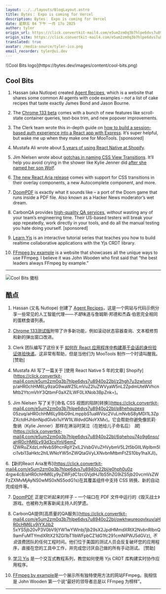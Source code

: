 ```yaml
---
layout: ../../layouts/BlogLayout.astro
title: Bytes： Expo is coming for Vercel
description: Bytes： Expo is coming for Vercel
date: 星期五 04 下午 一月 17o 2025
author: tyler
origin_url: https://click.convertkit-mail4.com/e5um2zm0q3b7hlpe6dvs7u8940o22bl/9qhzhdup895mxra9/aHR0cHM6Ly9ieXRlcy5kZXYvYXJjaGl2ZXMvMzU5
origin_site: https://click.convertkit-mail4.com/e5um2zm0q3b7hlpe6dvs7u8940o22bl/9qhzhdup895mxra9/aHR0cHM6Ly9ieXRlcy5kZXYvYXJjaGl2ZXMvMzU5
translated: true
avatar: /media-source/tyler-ico.png
email_recorder: tyler@ui.dev
---
```



<Reference client:only="react" title="Bytes： Expo is coming for Vercel" url="https://click.convertkit-mail4.com/e5um2zm0q3b7hlpe6dvs7u8940o22bl/9qhzhdup895mxra9/aHR0cHM6Ly9ieXRlcy5kZXYvYXJjaGl2ZXMvMzU5" />

<Detail client:only="react">
	![Cool Bits logo](https://bytes.dev/images/content/cool-bits.png)

## Cool Bits

1.  Hassan (aka Nutlope) created [Agent Recipes](https://click.convertkit-mail4.com/e5um2zm0q3b7hlpe6dvs7u8940o22bl/e0hph0u0z4rgwwa8/aHR0cHM6Ly93d3cuYWdlbnRyZWNpcGVzLmNvbS8=), which is a website that shares some common AI agents with code examples – _not_ a list of cake recipes that taste exactly James Bond and Jason Bourne.
    
2.  The [Chrome 133 beta](https://click.convertkit-mail4.com/e5um2zm0q3b7hlpe6dvs7u8940o22bl/7qh7h2uoezn7pmiz/aHR0cHM6Ly9kZXZlbG9wZXIuY2hyb21lLmNvbS9ibG9nL2Nocm9tZS0xMzMtYmV0YQ==) comes with a bunch of new features like scroll-state container queries, text-box trim, and new popover improvements.
    
3.  The Clerk team wrote this in-depth guide on [how to build a session-based auth experience into a React app with Express](https://click.convertkit-mail4.com/e5um2zm0q3b7hlpe6dvs7u8940o22bl/owhkhwureoqvl8fv/aHR0cHM6Ly9nby5jbGVyay5jb20vNEt0enBiZw==). It’s super helpful, but wake me up when they make one for MooTools. \[sponsored\]
    
4.  Mustafa Ali wrote about [5 years of using React Native at Shopify](https://click.convertkit-mail4.com/e5um2zm0q3b7hlpe6dvs7u8940o22bl/z2hgh7u3zwlvrotp/aHR0cHM6Ly9zaG9waWZ5LmVuZ2luZWVyaW5nL2ZpdmUteWVhcnMtb2YtcmVhY3QtbmF0aXZlLWF0LXNob3BpZnk=).
    
5.  Jim Nielsen wrote about [gotchas in naming CSS View Transitions](https://click.convertkit-mail4.com/e5um2zm0q3b7hlpe6dvs7u8940o22bl/p8hehquzexq05zuq/aHR0cHM6Ly9ibG9nLmppbS1uaWVsc2VuLmNvbS8yMDI1L3ZpZXctdHJhbnNpdGlvbi1uYW1lLWdvdGNoYXMv). It’ll help you avoid crying in the shower like Kylie Jenner did [after she named her son _Wolf_](https://click.convertkit-mail4.com/e5um2zm0q3b7hlpe6dvs7u8940o22bl/6qhehou74o9g6nso/aHR0cHM6Ly93d3cuYnV6emZlZWRuZXdzLmNvbS9hcnRpY2xlL2VsbGVuZHVybmV5L2t5bGllLWplbm5lci1vbi13aHktc2hlLWNoYW5nZWQtaGVyLXNvbnMtbmFtZS10by1haXJl).
    
6.  [The new React Aria release](https://click.convertkit-mail4.com/e5um2zm0q3b7hlpe6dvs7u8940o22bl/e0hph0u0z4rgw4c8/aHR0cHM6Ly9yZWFjdC1zcGVjdHJ1bS5hZG9iZS5jb20vcmVsZWFzZXMvMjAyNS0wMS0xNS5odG1s) comes with support for CSS transitions in their overlay components, a new Autocomplete component, and more.
    
7.  [DoomPDF](https://click.convertkit-mail4.com/e5um2zm0q3b7hlpe6dvs7u8940o22bl/7qh7h2uoezn7p3hz/aHR0cHM6Ly9naXRodWIuY29tL2FkaW5nMjIxMC9kb29tcGRm) is exactly what it sounds like – a port of the Doom game that runs inside a PDF file. Also known as a Hacker News moderator’s wet dream.
    
8.  CarbonQA provides [high-quality QA services](https://click.convertkit-mail4.com/e5um2zm0q3b7hlpe6dvs7u8940o22bl/owhkhwureoqvlxuv/aHR0cHM6Ly9jYXJib25xYS5jb20vP3V0bV9jYW1wYWlnbj1jb29sX2JpdHMmdXRtX2NvbnRlbnQ9amFuMTYmdXRtX21lZGl1bT1lbWFpbCZ1dG1fc291cmNlPWJ5dGVz), _without_ wasting any of your team’s engineering time. Their US-based testers will break your app repeatedly, work directly in your tools, and do all the manual testing you hate doing yourself. \[sponsored\]
    
9.  [Learn Yjs](https://click.convertkit-mail4.com/e5um2zm0q3b7hlpe6dvs7u8940o22bl/z2hgh7u3zwlvrnip/aHR0cHM6Ly9sZWFybi55anMuZGV2Lw==) is an interactive tutorial series that teaches you how to build realtime collaborative applications with the Yjs CRDT library.
    
10.  [FFmpeg by example](https://click.convertkit-mail4.com/e5um2zm0q3b7hlpe6dvs7u8940o22bl/p8hehquzexq056bq/aHR0cHM6Ly9mZm1wZWdieWV4YW1wbGUuY29tLw==) is a website that showcases all the unique ways to use FFmpeg. I believe it was John Wooden who first said that “the best leaders always FFmpeg by example.”
    

* * *


</Detail>

![Cool Bits 徽标](https://bytes.dev/images/content/cool-bits.png)

## 酷点

1. Hassan (又名 Nutlope) 创建了 [Agent Recipes](https://click.convertkit-mail4.com/e5um2zm0q3b7hlpe6dvs7u8940o22bl/e0hph0u0z4rgwwa8/aHR0cHM6Ly93d3cuYWdlbnRyZWNpcGVzLmNvbS8=)，这是一个网站与代码示例分享一些常见的人工智能代理——*不是*味道与詹姆斯·邦德和杰森·伯恩完全相同的蛋糕食谱列表。

2. [Chrome 133测试版](https://click.convertkit-mail4.com/e5um2zm0q3b7hlpe6dvs7u8940o22bl/7qh7h2uoezn7pmiz/aHR0cHM6Ly9kZXZlbG9wZXIuY2hyb21lLmNvbS9ibG9nL2Nocm9tZS0xMzMtYmV0YQ==)附带了许多新功能，例如滚动状态容器查询、文本框修剪和新的弹出窗口改进。

3. Clerk 团队编写了这份关于 [如何在 React 应用程序中构建基于会话的身份验证体验快递](https://click.convertkit-mail4.com/e5um2zm0q3b7hlpe6dvs7u8940o22bl/owkhwureoqvl8fv/aHR0cHM6Ly9nby5jbGVyay5jb20vNEt0enBiZw==)。这非常有帮助，但是当他们为 MooTools 制作一个时请叫醒我。 \[赞助]

4. Mustafa Ali 写了一篇关于 \[使用 React Native 5 年的文章] Shopify]\(https://click.convertkit-mail4.com/e5um2zm0q3b7hlpe6dvs7u8940o22bl/z2hgh7u3zwlvrot p/aHR0chHM6Ly9zaG9waWZ5LmVuZ2luZWVyaW5nL2ZpdmUteWVhcnMtb2YtcmVhY3QtbmF0aXZlLWF0LXNob3BpZnk=)。

5. Jim Nielsen 写了关于\[命名 CSS 视图的陷阱]转换]\(https://click.convertkit-mail4.com/e5um2zm0q3b7hlpe6dvs7u8940o22bl/p8hehquzexq 05zuq/aHR0chHM6Ly9ibG9nLmppbS1uaWVsc2VuLmNvbS8yMDI1L3ZpZXctdHJhbnNpdGlvbi1uYW1lLWdvdGNoYXMv)。它会帮助你避免像凯莉·詹纳（Kylie Jenner）那样在淋浴时哭泣（在她给儿子命名后） *狼*]\(https://click.convertkit-mail4.com/e5um2zm0q3b7hlpe6dvs7u8940o22bl/6qhehou74o9g6nso/aHR0cHM6Ly93d3cuYnV6emZ lZWRuZXdzLmNvbS9hcnRpY2xlL2VsbGVuZHVybmV5L2t5bGllLWplbm5lci1vbi13aHktc2hlLWNoYW5nZWQtaGVyLXNvbnMtbmFtZS10by1haXJl)。

6.【新的React Aria发布]\(https://click.convertkit-mail4.com/e5um2zm0q3b7hlpe6dvs7u8940o22bl/e0hph0u0z 4rgw4c8/aHR0chHM6Ly9yZWFjdC1zcGVjdHJ1bS5hZG9iZS5jb20vcmVsZWFzZXMvMjAyNS0wMS0xNS5odG1s)在其覆盖组件中支持 CSS 转换、新的自动完成组件等。

7. [DoomPDF](https://click.convertkit-mail4.com/e5um2zm0q3b7hlpe6dvs7u8940o22bl/7qh7h2uoezn7p3hz/aHR0cHM6Ly9naXRodWIuY29tL2FkaW5nMjIxMC9kb29tcGRm) 正是它听起来的样子 – 一个端口在 PDF 文件中运行的《毁灭战士》游戏。也被称为黑客新闻主持人的梦遗。

8. CarbonQA提供\[高质量的QA服务]\(https://click.convertkit-mail4.com/e5um2zm0q3b7hlpe6dvs7u8940o22bl/owkhwureoqvlxuv/aHR0cHM6Ly9jYXJib2 5xYS5jb20vP3V0bV9jYW1wYWlnbj1jb29sX2JpdHMmdXRtX2NvbnRlbnQ9amFuMTYmdXRtX21lZGl1bT1lbWFpbCZ1dG1fc291cmNlPWJ5dGVz), *不会*浪费团队的任何工程时间。他们位于美国的测试人员会反复破坏您的应用程序，直接在您的工具中工作，并完成您讨厌自己做的所有手动测试。 \[赞助]

9. [学习 Yjs](https://click.convertkit-mail4.com/e5um2zm0q3b7hlpe6dvs7u8940o22bl/z2hgh7u3zwlvrnip/aHR0cHM6Ly9sZWFybi55anMuZGV2Lw==) 是一个交互式教程系列，教您如何使用 Yjs CRDT 库构建实时协作应用程序。

10. [FFmpeg by example](https://click.convertkit-mail4.com/e5um2zm0q3b7hlpe6dvs7u8940o22bl/p8hehquzexq056bq/aHR0cHM6Ly9mZm1wZWdieWV4YW1wbGUuY29tLw==)是一个展示所有独特使用方法的网站FFmpeg。我相信是 John Wooden 第一个说“最好的领导者总是以 FFmpeg 为榜样”。

***


